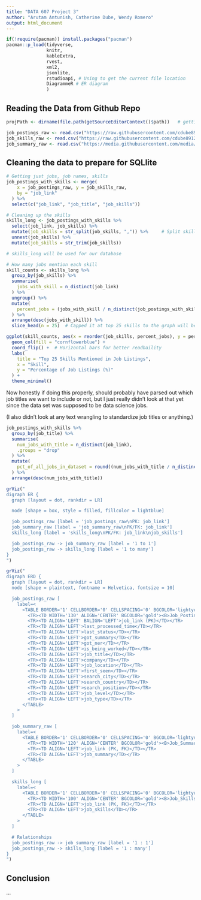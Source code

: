 ```yaml
---
title: "DATA 607 Project 3"
author: "Arutam Antunish, Catherine Dube, Wendy Romero"
output: html_document
---
```


```r
if(!require(pacman)) install.packages("pacman")
pacman::p_load(tidyverse,
               knitr, 
               kableExtra, 
               rvest, 
               xml2, 
               jsonlite, 
               rstudioapi, # Using to get the current file location
               DiagrammeR # ER diagram
               )
```

## Reading the Data from Github Repo 
```r
projPath <- dirname(file.path(getSourceEditorContext()$path))   # getting where .Rmd is located

job_postings_raw <- read.csv("https://raw.githubusercontent.com/cdube89128/DATA_607_Project_3/refs/heads/main/data/job_postings.csv")   
job_skills_raw <- read.csv("https://raw.githubusercontent.com/cdube89128/DATA_607_Project_3/refs/heads/main/data/job_skills.csv")
job_summary_raw <- read.csv("https://media.githubusercontent.com/media/cdube89128/DATA_607_Project_3/refs/heads/main/data/job_summary.csv")
```

## Cleaning the data to prepare for SQLlite 
```r
# Getting just jobs, job names, skills
job_postings_with_skills <- merge(
    x = job_postings_raw, y = job_skills_raw,
    by = "job_link"
  ) %>% 
  select(c("job_link", "job_title", "job_skills"))

# Cleaning up the skills
skills_long <- job_postings_with_skills %>%
  select(job_link, job_skills) %>%
  mutate(job_skills = str_split(job_skills, ",")) %>%     # Split skills by comma
  unnest(job_skills) %>%
  mutate(job_skills = str_trim(job_skills))

# skills_long will be used for our database

# How many jobs mention each skill
skill_counts <- skills_long %>%
  group_by(job_skills) %>%
  summarise(
    jobs_with_skill = n_distinct(job_link)
  ) %>%
  ungroup() %>%
  mutate(
    percent_jobs = (jobs_with_skill / n_distinct(job_postings_with_skills$job_link)) * 100
  ) %>%
  arrange(desc(jobs_with_skill)) %>%
  slice_head(n = 25)  # Capped it at top 25 skills to the graph will be readable
```
 
```r
ggplot(skill_counts, aes(x = reorder(job_skills, percent_jobs), y = percent_jobs)) +
  geom_col(fill = "cornflowerblue") +
  coord_flip() +  # Horizontal bars for better readbaility
  labs(
    title = "Top 25 Skills Mentioned in Job Listings",
    x = "Skill",
    y = "Percentage of Job Listings (%)"
  ) +
  theme_minimal()
```

Now honestly if doing this properly, should probably have parsed out which job titles we want to include or not, but I just really didn't look at that yet since the data set was supposed to be data science jobs.

(I also didn't look at any text wrangling to standardize job titles or anything.)
```r
job_postings_with_skills %>%
  group_by(job_title) %>%
  summarise(
    num_jobs_with_title = n_distinct(job_link),
    .groups = "drop"
  ) %>%
  mutate(
    pct_of_all_jobs_in_dataset = round((num_jobs_with_title / n_distinct(job_postings_with_skills$job_link)) * 100, 2)
  ) %>%
  arrange(desc(num_jobs_with_title))
```
 
```r

grViz("
digraph ER {
  graph [layout = dot, rankdir = LR]

  node [shape = box, style = filled, fillcolor = lightblue]

  job_postings_raw [label = 'job_postings_raw\nPK: job_link']
  job_summary_raw [label = 'job_summary_raw\nPK/FK: job_link']
  skills_long [label = 'skills_long\nPK/FK: job_link\njob_skills']

  job_postings_raw -> job_summary_raw [label = '1 to 1']
  job_postings_raw -> skills_long [label = '1 to many']
}
")
```

```r

grViz("
digraph ERD {
  graph [layout = dot, rankdir = LR]
  node [shape = plaintext, fontname = Helvetica, fontsize = 10]

  job_postings_raw [
    label=<
      <TABLE BORDER='1' CELLBORDER='0' CELLSPACING='0' BGCOLOR='lightyellow'>
        <TR><TD WIDTH='130' ALIGN='CENTER' BGCOLOR='gold'><B>Job_Postings</B></TD></TR>
        <TR><TD ALIGN='LEFT' BALIGN='LEFT'>job_link (PK)</TD></TR>
        <TR><TD ALIGN='LEFT'>last_processed_time</TD></TR>
        <TR><TD ALIGN='LEFT'>last_status</TD></TR>
        <TR><TD ALIGN='LEFT'>got_summary</TD></TR>
        <TR><TD ALIGN='LEFT'>got_ner</TD></TR>
        <TR><TD ALIGN='LEFT'>is_being_worked</TD></TR>
        <TR><TD ALIGN='LEFT'>job_title</TD></TR>
        <TR><TD ALIGN='LEFT'>company</TD></TR>
        <TR><TD ALIGN='LEFT'>job_location</TD></TR>
        <TR><TD ALIGN='LEFT'>first_seen</TD></TR>
        <TR><TD ALIGN='LEFT'>search_city</TD></TR>
        <TR><TD ALIGN='LEFT'>search_country</TD></TR>
        <TR><TD ALIGN='LEFT'>search_position</TD></TR>
        <TR><TD ALIGN='LEFT'>job_level</TD></TR>
        <TR><TD ALIGN='LEFT'>job_type</TD></TR>
      </TABLE>
    >
  ]

  job_summary_raw [
    label=<
      <TABLE BORDER='1' CELLBORDER='0' CELLSPACING='0' BGCOLOR='lightyellow'>
        <TR><TD WIDTH='120' ALIGN='CENTER' BGCOLOR='gold'><B>Job_Summary</B></TD></TR>
        <TR><TD ALIGN='LEFT'>job_link (PK, FK)</TD></TR>
        <TR><TD ALIGN='LEFT'>job_summary</TD></TR>
      </TABLE>
    >
  ]

  skills_long [
    label=<
      <TABLE BORDER='1' CELLBORDER='0' CELLSPACING='0' BGCOLOR='lightyellow'>
        <TR><TD WIDTH='100' ALIGN='CENTER' BGCOLOR='gold'><B>Job_Skills_Long</B></TD></TR>
        <TR><TD ALIGN='LEFT'>job_link (PK, FK)</TD></TR>
        <TR><TD ALIGN='LEFT'>job_skills</TD></TR>
      </TABLE>
    >
  ]

  # Relationships
  job_postings_raw -> job_summary_raw [label = '1 : 1']
  job_postings_raw -> skills_long [label = '1 : many']
}
")

```
## Conclusion
...